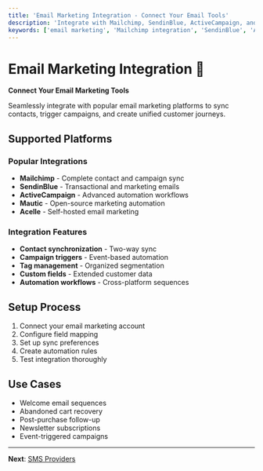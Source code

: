 ```yaml
---
title: 'Email Marketing Integration - Connect Your Email Tools'
description: 'Integrate with Mailchimp, SendinBlue, ActiveCampaign, and other email marketing platforms. Sync contacts and automate campaigns.'
keywords: ['email marketing', 'Mailchimp integration', 'SendinBlue', 'ActiveCampaign', 'email automation', 'contact sync']
---
```


# Email Marketing Integration 📧

**Connect Your Email Marketing Tools**

Seamlessly integrate with popular email marketing platforms to sync contacts, trigger campaigns, and create unified customer journeys.

## Supported Platforms

### Popular Integrations
- **Mailchimp** - Complete contact and campaign sync
- **SendinBlue** - Transactional and marketing emails
- **ActiveCampaign** - Advanced automation workflows
- **Mautic** - Open-source marketing automation
- **Acelle** - Self-hosted email marketing

### Integration Features
- **Contact synchronization** - Two-way sync
- **Campaign triggers** - Event-based automation
- **Tag management** - Organized segmentation
- **Custom fields** - Extended customer data
- **Automation workflows** - Cross-platform sequences

## Setup Process
1. Connect your email marketing account
2. Configure field mapping
3. Set up sync preferences
4. Create automation rules
5. Test integration thoroughly

## Use Cases
- Welcome email sequences
- Abandoned cart recovery
- Post-purchase follow-up
- Newsletter subscriptions
- Event-triggered campaigns

---

**Next**: [SMS Providers](/en/integrations/sms-providers)
